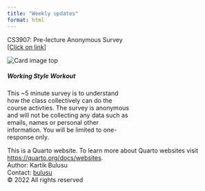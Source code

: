 ```yaml
---
title: "Weekly updates"
format: html
---
```


<div class="card text-white bg-primary mb-3" style="max-width: 18rem;">
<div class="card-header">CS3907: Pre-lecture Anonymous Survey <a href="https://tinyurl.com/4z35cdc6" target="_blank" title="Working Style Workout"> [Click on link]</a> 
</div>
<img class="card-img-top" src="/images/Working_Style_Workout_for_CS3907_Intro_to_IoT_Edge_Compute.png" alt="Card image top">
<div class="card-body">            
<h5 class="card-title">Working Style Workout</h5><p class="card-text">This ~5 minute survey is to understand how the class collectively can do the course activties. The survey is anonymous and will not be collecting any data such as emails, names or personal other information. You will be limited to one-response only. </p>
</div>
</div>

<!---
<div class="card text-white bg-primary mb-3" style="max-width: 18rem;">
<div class="card-header">Header</div>
<img class="card-img-top" src="https://source.unsplash.com/daily" alt="Card image top">
<div class="card-body">            
<h5 class="card-title">Primary card title</h5><p class="card-text">Some quick example text to build on the card title and make up the bulk of the card's content.</p>
</div>
</div>
-->

<!--- Example of card -->
<!---
<div class="card" style="width:18rem;">
<img class="card-img-top" src="https://source.unsplash.com/daily" alt="Card image top">
<div class="card-body">    
<h3 class="card-title">Card title</h3>
<h4 class="card-subtitle">Card subtitle</h4>
<p class="card-text">This is a simple Card example</p>
</div>
</div> 
-->

<!--- Example of card -->
<!-- Tip: use bg-* and text-* utilities to style the card -->
<!-- 
<div class="card text-white bg-primary mb-3 d-inline-block" style="max-width: 20rem;">
<div class="card-header">Header</div>
<img class="card-img-top" src="/images/Working_Style_Workout_for_CS3907_Intro_to_IoT_Edge_Compute.png" alt="Card image top">
<div class="card-body">
<h4 class="card-title">Primary card title</h4>
<p class="card-text">Some quick example text to build on the card title and make up the bulk of the card's content.</p>
</div>
</div>

<div class="card text-white bg-dark mb-3 d-inline-block" style="max-width: 20rem;">
<div class="card-header">Header</div>
<img class="card-img-top" src="/images/Working_Style_Workout_for_CS3907_Intro_to_IoT_Edge_Compute.png" alt="Card image top">
<div class="card-body">
<h4 class="card-title">Primary card title</h4>
<p class="card-text">Some quick example text to build on the card title and make up the bulk of the card's content.</p>
</div>
</div>
-->

<!--- <div class="card text-white bg-secondary mb-3" style="max-width: 20rem;">
  <div class="card-header">Header</div>
  <div class="card-body">
    <h4 class="card-title">Secondary card title</h4>
    <p class="card-text">Some quick example text to build on the card title and make up the bulk of the card's content.</p>
  </div>
</div>
<div class="card text-white bg-success mb-3" style="max-width: 20rem;">
  <div class="card-header">Header</div>
  <div class="card-body">
    <h4 class="card-title">Success card title</h4>
    <p class="card-text">Some quick example text to build on the card title and make up the bulk of the card's content.</p>
  </div>
</div>
<div class="card text-white bg-danger mb-3" style="max-width: 20rem;">
  <div class="card-header">Header</div>
  <div class="card-body">
    <h4 class="card-title">Danger card title</h4>
    <p class="card-text">Some quick example text to build on the card title and make up the bulk of the card's content.</p>
  </div>
</div>
<div class="card text-white bg-warning mb-3" style="max-width: 20rem;">
  <div class="card-header">Header</div>
  <div class="card-body">
    <h4 class="card-title">Warning card title</h4>
    <p class="card-text">Some quick example text to build on the card title and make up the bulk of the card's content.</p>
  </div>
</div>
<div class="card text-white bg-info mb-3" style="max-width: 20rem;">
  <div class="card-header">Header</div>
  <div class="card-body">
    <h4 class="card-title">Info card title</h4>
    <p class="card-text">Some quick example text to build on the card title and make up the bulk of the card's content.</p>
  </div>
</div>
<div class="card bg-light mb-3" style="max-width: 20rem;">
  <div class="card-header">Header</div>
  <div class="card-body">
    <h4 class="card-title">Light card title</h4>
    <p class="card-text">Some quick example text to build on the card title and make up the bulk of the card's content.</p>
  </div>
</div>
<div class="card text-white bg-dark mb-3" style="max-width: 20rem;">
  <div class="card-header">Header</div>
  <div class="card-body">
    <h4 class="card-title">Dark card title</h4>
    <p class="card-text">Some quick example text to build on the card title and make up the bulk of the card's content.</p>
  </div>
</div> -->


<!--- Example of card -->
<!---
<body>
<head>
<style>
.myDiv {
  border: 5px outset red;
  background-color: lightblue;    
  text-align: center;
}
</style>
</head>
<body>
<h1>The div element</h1>

<div class="myDiv">
  <h2>This is a heading in a div element</h2>
  <p>This is some text in a div element.</p>
</div>

<p>This is some text outside the div element.</p>
-->


<footer>
  <p>This is a Quarto website. To learn more about Quarto websites visit <https://quarto.org/docs/websites>.<br>
  Author: Kartik Bulusu<br>
  Contact: <a href="mailto:bulusu@gwu.edu">bulusu</a><br>
  &copy; 2022 All rights reserved</p>
</footer>